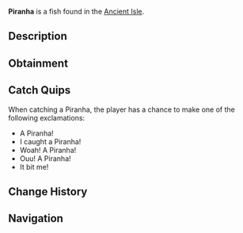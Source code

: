 {{FishInfobox
|image          = Piranha.png
|rarity         = Common
|sea            = First Sea
|location       = [[Ancient Isle]]
|sublocation    = 
|sources        = Fishing Rod
|radar_location = 
|xp             = 95
|weather        = 
|time           = 
|season         = Spring, Winter
|bait           = Squid
|base_weight    = 5
|base_value     = 85
|weight_range   = 3
|base_chance    = 100
|base_resil     = 70
}}
'''Piranha''' is a {{Rarity|Common}} fish found in the [[Ancient Isle]].

== Description ==
{{Description|Piranhas are aggressive fish with incredibly sharp teeth, which they use to hunt their prey. Ranking high on the local food chain, they are still no match for the larger and fiercer apex predators of the Ancient Isle.|Bestiary Entry}}

== Obtainment ==
{{Description|Can be found in the waters of the Ancient Isle.|Bestiary Hint}}
{{Fish Availability|
Ancient Isle/Freshwater Pond
Ancient Isle/Surrounding Ocean
Ancient Isle/Waterfall
|top_rods      = 
Training Rod\741195.02\725829.41;
Plastic Rod\612079.84\539145.76;
Rapid Rod\600471.13\789036.71;
Leviathan's Fang Rod\561420.09\194358.39;
Firefly Rod\547840.85\781121.12;
Flimsy Rod\520485.81\434418.66;
Buddy Bond Rod\454687.88\466258.95;
Fast Rod\519497.01\764451.13;
Wildflower Rod\444615.61\749540.77;
Long Rod\445159.25\667862.96;
Adventurer's Rod\457457.15\518430.14;
Trident Rod\526875.39\349650.69;
Free Spirit Rod\515969.28\342413.06;
No-Life Rod\496521.96\455762.61;
Seraphic Rod\481115.77\358875.75;
Ethereal Prism Rod\475260.59\50318.96;
Rod Of The Forgotten Fang\454847.2\327733.57;
Challenger's Rod\449930.14\428392.9;
Rod Of The Exalted One\448827.46\214031.46;
Rod Of The Depths\439713.59\372886.12;
Blazebringer Rod\432145.86\388665.06;
Zeus Rod\429753.91\395788.81;
Depthseeker Rod\423378.4\382278.15;
Verdant Shear Rod\422301.08\377787.54;
Avalanche Rod\398680.46\369676.04;
Volcanic Rod\387496.1\331351.22;
Steady Rod\192516.62\165052.47
|recommended   = Training Rod
}}

== Catch Quips ==
When catching a Piranha, the player has a chance to make one of the following exclamations:
* A Piranha!
* I caught a Piranha!
* Woah! A Piranha!
* Ouu! A Piranha!
* It bit me!

== Change History ==
{{Change History|{{subst:Current Version}}}}

== Navigation ==
{{Fish Navbox|Ancient Isle}}